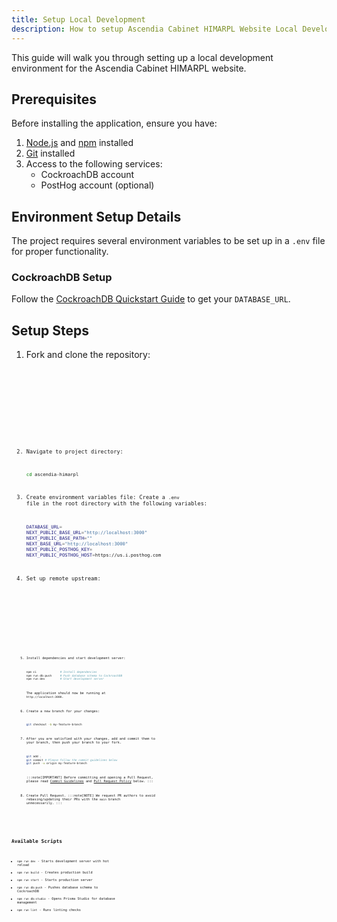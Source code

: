 ```yaml
---
title: Setup Local Development
description: How to setup Ascendia Cabinet HIMARPL Website Local Development
---
```



This guide will walk you through setting up a local development environment for the Ascendia Cabinet HIMARPL website.

## Prerequisites

Before installing the application, ensure you have:

1. [Node.js](https://nodejs.org/en) and [npm](https://www.npmjs.com/) installed
2. [Git](https://git-scm.com/) installed
3. Access to the following services:
   - CockroachDB account
   - PostHog account (optional)

## Environment Setup Details

The project requires several environment variables to be set up in a `.env` file for proper functionality.

### CockroachDB Setup

Follow the [CockroachDB Quickstart Guide](https://www.cockroachlabs.com/docs/cockroachcloud/quickstart) to get your `DATABASE_URL`.

## Setup Steps

<Steps>

1. Fork and clone the repository:

   <Tabs>
     <TabItem label="HTTPS">
       <Code
         code={`git clone https://github.com/himarplupi/ascendia-himarpl.git`}
         lang="bash"
         title="HTTPS"
       />
     </TabItem>
     <TabItem label="SSH">
       <Code
         code={`git clone git@github.com:himarplupi/ascendia-himarpl.git`}
         lang="bash"
         title="SSH"
       />
     </TabItem>
     <TabItem label="GitHub CLI">
       <Code
         code={`gh repo clone himarplupi/ascendia-himarpl`}
         lang="bash"
         title="GitHub CLI"
       />
     </TabItem>
   </Tabs>

2. Navigate to project directory:

   ```bash
   cd ascendia-himarpl
   ```

3. Create environment variables file:
   Create a `.env` file in the root directory with the following variables:

   ```bash
   DATABASE_URL=
   NEXT_PUBLIC_BASE_URL="http://localhost:3000"
   NEXT_PUBLIC_BASE_PATH=""
   NEXT_BASE_URL="http://localhost:3000"
   NEXT_PUBLIC_POSTHOG_KEY=
   NEXT_PUBLIC_POSTHOG_HOST=https://us.i.posthog.com
   ```

4. Set up remote upstream:

   <Tabs>
     <TabItem label="HTTPS">
       <Code
         code={`git remote add upstream https://github.com/himarplupi/ascendia-himarpl.git`}
         lang="bash"
         title="HTTPS"
       />
     </TabItem>
     <TabItem label="SSH">
       <Code
         code={`git remote add upstream git@github.com:himarplupi/ascendia-himarpl.git`}
         lang="bash"
         title="SSH"
       />
     </TabItem>
     <TabItem label="GitHub CLI">
       <Code
         code={`gh repo sync himarplupi/ascendia-himarpl`}
         lang="bash"
         title="GitHub CLI"
       />
     </TabItem>
   </Tabs>

5. Install dependencies and start development server:

   ```bash
   npm ci              # Install dependencies
   npm run db:push     # Push database schema to CockroachDB
   npm run dev         # Start development server
   ```

   The application should now be running at `http://localhost:3000`.

6. Create a new branch for your changes:

   ```bash
   git checkout -b my-feature-branch
   ```


7. After you are satisfied with your changes, add and commit them to your branch, then push your branch to your fork.

   ```bash
   git add .
   git commit # Please follow the commit guidelines below   
   git push -u origin my-feature-branch
   ```

   :::note[IMPORTANT]
    Before committing and opening a Pull Request, please read [Commit Guidelines](#commit-guidelines) and [Pull Request Policy](#pull-request-policy) below.
   :::

8. Create Pull Request.
   :::note[NOTE]
    We request PR authors to avoid rebasing/updating their PRs with the `main` branch unnecessarily.
   :::
</Steps>

## Available Scripts

- `npm run dev` - Starts development server with hot reload
- `npm run build` - Creates production build
- `npm run start` - Starts production server
- `npm run db:push` - Pushes database schema to CockroachDB
- `npm run db:studio` - Opens Prisma Studio for database management
- `npm run lint` - Runs linting checks
